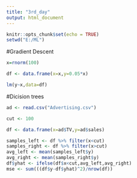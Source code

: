 ---
title: "3rd_day"
output: html_document
---

```{r setup, include=FALSE}
knitr::opts_chunk$set(echo = TRUE)
setwd("E:/ML")
```

#Gradient Descent
```{r}

x=rnorm(100)

df <- data.frame(x=x,y=0.05*x)

lm(y~x,data=df)
```



#Dicision trees

```{r}


ad <- read.csv("Advertising.csv")

cut <- 100

df <- data.frame(x=ad$TV,y=ad$sales)

samples_left <- df %>% filter(x<cut)
samples_right <- df %>% filter(x>cut)
avg_left <- mean(samples_left$y)
avg_right <- mean(samples_right$y)
df$yhat <- ifelse(df$x<cut,avg_left,avg_right)
mse <- sum(((df$y-df$yhat)^2)/nrow(df))

```

